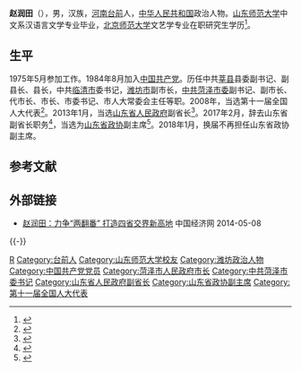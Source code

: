 '''赵润田'''（{{bd|1956年|9月||catIdx=Z赵}}），男，汉族，[[河南|河南]][[台前县|台前]]人，[[中华人民共和国|中华人民共和国]]政治人物。[[山东师范大学|山东师范大学]]中文系汉语言文学专业毕业，[[北京师范大学|北京师范大学]]文艺学专业在职研究生学历<ref>{{cite news|title = 夏耕、赵润田辞任山东省副省长|url = http://district.ce.cn/newarea/sddy/201702/09/t20170209_20067480.shtml|accessdate = 2017-02-08|publisher = 中国经济网|archive-date = 2017-02-11|archive-url = https://web.archive.org/web/20170211155350/http://district.ce.cn/newarea/sddy/201702/09/t20170209_20067480.shtml|dead-url = no}}</ref>。

== 生平 ==
1975年5月参加工作。1984年8月加入[[中国共产党|中国共产党]]。历任中共[[莘县|莘县]]县委副书记、副县长、县长，中共[[临清市|临清市]]委书记，[[潍坊市|潍坊市]]副市长，[[中共菏泽市委|中共菏泽市委]]副书记、副市长、代市长、市长、市委书记、市人大常委会主任等职。2008年，当选第十一届全国人大代表<ref>{{cite news|title=全国人大代表信息-赵润田|url=http://210.82.31.1:8084/delegate/viewDelegate.action?dbid=111338|accessdate=2013-04-05|newspaper=全国人大网|archive-url=https://web.archive.org/web/20140424095029/http://www.npc.gov.cn/delegate/viewDelegate.action?dbid=111338|archive-date=2014-04-24|dead-url=yes}}</ref>。2013年1月，当选[[山东省人民政府|山东省人民政府]]副省长<ref>{{cite web|accessdate=2013-05-01|url=http://news.ifeng.com/mainland/special/2013difanglianghui/content-4/detail_2013_02/10/22101188_0.shtml|title=山东新任副省长赵润田简历|publisher=[[凤凰网|凤凰网]]|archive-date=2020-03-30|archive-url=https://web.archive.org/web/20200330232847/http://news.ifeng.com/mainland/special/2013difanglianghui/content-4/detail_2013_02/10/22101188_0.shtml|dead-url=no}}</ref>。2017年2月，辞去山东省副省长职务<ref>{{cite news|title = 夏耕、赵润田辞去山东省副省长职务|url = http://www.thepaper.cn/newsDetail_forward_1614614|accessdate = 2017-02-08|publisher = 澎湃新闻|archive-date = 2017-02-09|archive-url = https://web.archive.org/web/20170209002506/http://www.thepaper.cn/newsDetail_forward_1614614|dead-url = no}}</ref>，当选为[[山东省政协|山东省政协]]副主席<ref>{{cite web|accessdate=2017-02-09|url=http://www.thepaper.cn/newsDetail_forward_1615744|title=山东省委常委吴翠云、副省长赵润田当选为省政协副主席|publisher=澎湃新闻|archive-date=2020-03-30|archive-url=https://web.archive.org/web/20200330232857/http://www.thepaper.cn/newsDetail_forward_1615744|dead-url=no}}</ref>。2018年1月，换届不再担任山东省政协副主席。

== 参考文献 ==
{{reflist|3}}

== 外部链接 ==
* [https://web.archive.org/web/20140508120232/http://sd.ce.cn/ft/sjll/201211/13/t20121113_699277.shtml 赵润田：力争“两翻番” 打造四省交界新高地] 中国经济网 2014-05-08

{{-}}
{{start box}}
{{s-ppo|cpc}}
{{s-before|[[陈光|陈　光]]}}
{{s-title|[[中国共产党菏泽市委员会|中国共产党菏泽市委员会]]书记|2008年2月－2013年2月}}
{{s-after|[[于晓明|于晓明]]}}
{{s-before|[[耿朝玉|耿朝玉]]}}
{{s-title|[[中国共产党临清市委员会|中国共产党临清市委员会]]书记|1997年12月－2001年2月}}
{{s-after|[[万庆阳|万庆阳]]}}
{{s-gov|prc}}
{{s-before|[[杜昌文|杜昌文]]}}
{{s-title|[[菏泽市人民政府|菏泽市人民政府]]市长|2006年3月－2008年2月}}
{{s-after|[[刘士合|刘士合]]}}
{{end box}}

{{Authority control}}
{{DEFAULTSORT:Zhao赵}}
[[Category:赵姓|R]]
[[Category:台前人|Category:台前人]]
[[Category:山东师范大学校友|Category:山东师范大学校友]]
[[Category:潍坊政治人物|Category:潍坊政治人物]]
[[Category:中国共产党党员|Category:中国共产党党员]]
[[Category:菏泽市人民政府市长|Category:菏泽市人民政府市长]]
[[Category:中共菏泽市委书记|Category:中共菏泽市委书记]]
[[Category:山东省人民政府副省长|Category:山东省人民政府副省长]]
[[Category:山东省政协副主席|Category:山东省政协副主席]]
[[Category:第十一届全国人大代表|Category:第十一届全国人大代表]]